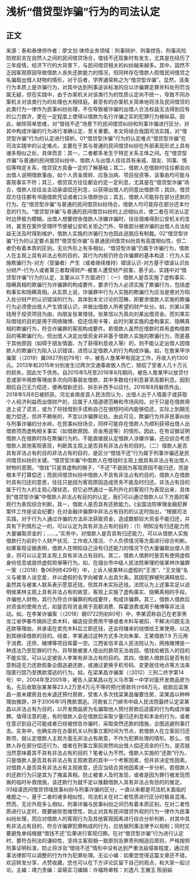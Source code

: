 # 浅析“借贷型诈骗”行为的司法认定
## 正文
来源：泰和泰律师作者：廖文剑 律师业务领域：刑事辩护、刑事控告、刑事风险防控前言在自然人之间的民间借贷场合，借钱不还现象时有发生，尤其是在经历了三年疫情，经济下行的大背景下，与民间借贷相关的纠纷越来越多。其中，固然不乏因客观原因导致借款人丧失还款能力的情况，但同样存在借款人假借民间借贷之名骗取出借人财物的情形，对于后者，学界通常称之为“借贷型诈骗”。显然，该类行为本质上是诈骗行为，对其中达到刑事追诉标准的应以诈骗罪定罪并科处刑罚当属无疑，但在实践中，由于办案机关对该类行为的性质认定尚不统一，导致不同办案机关对该类行为的处理也大相径庭。甚至有的办案机关简单地将涉及民间借贷的此类行为一律作为民事纠纷处理，不仅导致被诈骗的出借人合法权益无法得到应有的公力救济，更在一定程度上使得以借款为名行诈骗之实的犯罪行为被纵容。因此，破除简单思维，对“借钱不还”场景下的民间借贷纠纷和刑事诈骗进行区分，对其中构成诈骗的行为进行准确认定，至关重要。本文将结合我国司法实践，对“借贷型诈骗”行为的认定进行探析。01“借贷型诈骗”行为的认定难点“借贷型诈骗”在司法实践中的认定难点，主要在于其与普通的民间借贷纠纷在外部表现形式上具有诸多相似之处，具体而言：其一，二者都多发生于特定关系主体之间。在“借贷型诈骗”与普通的民间借贷纠纷中，借款人与出借人往往具有亲戚、朋友、同事、情侣等特定关系，借贷双方具备一定的了解基础；其二，借款人在借款时往往都会向出借人说明借款事由，如个人资金周转、应急治病、项目投资等，该事由均可能与客观事实不符；其三，借贷双方往往都会约定一定利息，尤其是在“借贷型诈骗”场合，借款人往往会主动承诺偿还利息，以获得出借人的同意出借款项；其四，借贷双方往往都有书面借款凭证或者口头借款协议；其五，借款人可能存在部分还款的行为。在“借贷型诈骗”与普通的民间借贷纠纷场合，借款人均可能存在部分还本付息的行为。“借贷型诈骗”与普通的民间借贷纠纷的上述相似点，使二者在司法认定时边界极为模糊。出借人想要控告借款人涉嫌诈骗时，往往很难得到公安机关的支持，甚至在案件受理环节便被公安机关拒之门外，导致部分被诈骗的出借人合法权益无法及时得到维护，借款人实施的诈骗行为也因此逃脱应有制裁。02“借贷型诈骗”行为的认定要点虽然“借贷型诈骗”与普通民间借贷纠纷具有高度相似性，但二者仍有着本质的区别。无论外形上有多相似，“借贷型诈骗”仍属于诈骗行为，借款人在主观上具有非法占有的目的，其行为内核仍符合诈骗罪的基本构造：行为人实施欺骗行为-对方（受骗者）产生（或者继续维持）错误认识-对方基于错误认识处分财产-行为人或者第三者取得财产-被害人遭受财产损害。基于此，实践中对“借贷型诈骗”行为的认定，主要从以下方面进行：（一）借款人是否实施了虚构事实、隐瞒真相的欺骗行为诈骗罪的构成要件，要求行为人必须实施了欺骗行为，包括虚构事实和隐瞒真相。从实质上说，诈骗罪中行为人实施的欺骗行为应当是使对方陷入处分财产的认识错误的行为，具体到本文讨论的范畴，即要求借款人实施的欺骗行为必须使出借人产生错误认识，并做出借款人所希望的财产处分。如，刘某以需钱用于投资项目为由，向朋友张某借钱，张某信以为真向刘某出借资金。而刘某实际借钱的目的是用于网络赌博、偿还信用卡等，此时刘某实施的虚构事实、隐瞒真相的欺骗行为，符合诈骗罪的客观构成要件。若借款人虽然在借款时具有虚构借款目的等欺骗行为，但出借人决定出借资金并非基于借款人实施的欺骗行为，而是基于其他原因（如碍于朋友情面、为了获得利息收入等）的，则不能认定出借人因借款人的欺骗行为陷入认识错误，进而认定借款人的行为构成诈骗。如，在詹某甲诈骗案（（2019）冀0927刑初79号）中，被告人詹某甲有固定工作，月收入约1300元。2013年和2015年分别发生过两次交通事故致人伤亡，赔偿了受害人几十万元的损失，因此欠下债务。自2015年5月至2016年8月期间，被告人詹某甲以放贷付息或家中用款等理由多次向同事朋友借款，其中多数给付利息甚至高额利息。因到期后自己无力偿还，便再借新还旧、拆东补西予以应付。2016年8月躲债外出，2018年5月8日被抓获。河北省南皮县人民法院认为，出借人出于人情面子或获取个人经济利益而出借财产的，应属于人情道德范畴和市场风险。对于只是在借款用途上说了谎言，或为了将钱借到手谎称自己在很短时间内能够偿还，实际上到期无能力偿还，但并不赖账的，不宜以诈骗罪论处。由此可见，欺骗行为并非民事纠纷与刑事诈骗的分水岭，在民事纠纷场合，同样可能存在借款人为顺利获得出借人出借款项而虚构相关事实（如借款原因、资金用途等）的情形。因此，在有证据证明借款人在借款时存在欺骗行为的，不能直接就认定借款人涉嫌诈骗，还应综合考虑借款人其他客观表现，判断其主观上是否具有非法占有的目的。（二）借款人是否具有非法占有的目的非法占有的目的，是区分“借钱不还”行为属于刑事诈骗还是民间借贷纠纷的关键。“借贷型诈骗”中借款人在借钱时主观上就具有非法占有出借人财物的意图，“借钱”只是其虚构的幌子，“不还”不是因为客观原因不能归还，而是根本不打算偿还；而民间借贷纠纷中借款人不具有非法占有的目的，借款人在借款时具有归还的意思，往往只是因为客观原因造成债务不能及时归还。非法占有目的属于行为人的主观心理状态，但它必然通过一系列外化的客观行为表现出来，具体到“借贷型诈骗”中借款人非法占有目的的认定，我们可以通过借款人以下方面的客观行为表现综合判断。其一，借款人是否具有还款能力。《全国法院审理金融犯罪案件工作座谈会纪要》在对金融诈骗罪中非法占有目的的认定时指出，“根据司法实践，对于行为人通过诈骗的方法非法获取资金，造成数额较大资金不能归还，并具有下列情形之一的，可以认定为具有非法占有的目的：（1）明知没有归还能力而大量骗取资金的；......。”实务中，对借款人是否具有归还能力，可以从借款人实施借款行为前的个人财产状况、工作收入情况、个人负债情况等方面进行综合判断。如果客观证据表明，借款人在明知自己没有归还能力的情况下仍大量骗取出借人资金，则可以认定其主观上具有非法占有目的。其二，借款人借款时是否有使用虚假身份信息或提供虚假担保等行为。如，在烟台市中级人民法院审理的侯某林诈骗罪一案（（2018）鲁06刑终429号）中，上诉人侯某林以虚假的“王浩”、“王文强”名义与被害人谈恋爱，并以虚假的名字向被害人出具欠条。其因犯罪被刑满释放后，虽然其与被害人联系表示愿意还钱，但其并未实际还钱。法院认为上述事实足以说明侯某林主观上具有非法占有的故意，客观上实施了虚构事实、隐瞒真相的手段，诈骗他人财物，其行为符合诈骗罪的构成要件，构成诈骗罪。其三，借款人借款后对资金的使用方式，如是否将资金用于高额消费、挥霍浪费或用于赌博等非法活动。如，在李某诈骗案（（2018）赣0722刑初60号）中，李某谎称自己在老家黑龙江省伊春市搞拆迁卖木料，编造投资费用不够或者木料车被扣、不解决问题无法还款等理由，并承诺在卖完木料后立即还钱，还会将赚来的钱借给王某使用，以达到其继续借款的目的。经查，李某通过这种方式多次向朱某、王某借款7.9 万元用于消费、还债、赌博等项目挥霍一空。江西省信丰县人民法院认为，网络赌博是一种违法乃至犯罪的行为，将导致被害人借出的款项无法收回，借钱给被告人的目的不能实现，可以认定被告人李某有非法占有的目的。其四，借款人借款后是否有刻意制造无力还款假象企图逃避还款，或通过更换手机号码、变更居住地点等方法来隐匿行踪乃至携款潜逃的行为。如，在梁某昌诈骗案（（2012）三刑二终字第14号）中，2004年至2005年，被告人梁某昌以在义马市第一中学对面开发商品房为名，先后收取张某某等23人2万至4万元不等的预付房款共计68万元，收款后梁某昌一直未建房且也未退还预付房款，受害人多次找梁某昌催要住房，梁某昌以种种理由推辞，并于2006年1月携款潜逃。河南省三门峡市中级人民法院最终认定梁某昌以非法占有为目的，以开发商品房为名骗取他人预付房款后逃匿的行为构成诈骗罪。值得注意的是，有的借款人会在借款后采取少量归还利息和本金的行为，或者在意识到自己可能或者已经被控告诈骗时，采取突然还款的措施，企图逃避刑事打击。实务中，也确实存在办案机关以刑事立案时间为节点，若借款人在立案前归还款项，就认定借款人主观方面无非法占有故意，不作为犯罪处理的情形。那么，借款人存在部分偿还行为，或者在刑事立案前突然向出借人偿还资金的行为，是否就当然意味着其不具有非法占有的目的？笔者认为不然。借款人实施的“还款”行为，只是借款人是否具有非法占有主观故意的其中一个考察因素，但并非决定性因素。对借款人是否具有非法占有主观故意，还应当结合其他因素进一步分析。若借款人的还款行为只是其为了掩盖真相，防止被害人及时发现，或者是因为罪行被发现而做的临时补救措施，该还款行为就不足以推翻借款人具有非法占有目的的推定。03结语民间借贷领域民事纠纷与刑事诈骗的区分，一直以来都是司法机关面临的难题之一，基于二者的诸多相似性，司法机关在对二者性质进行区分时极易混淆。然而，无论外观多么相似，刑事诈骗与民事纠纷之间仍有着本质区别。在对二者性质进行认定时，既要破除思维惯性，防止对具有民间借贷外观的行为一律作为民事纠纷处理，而应对借款人的客观行为及其他客观因素进行综合分析判断，对其中具有非法占有目的，符合诈骗罪犯罪构成的行为，应依据刑事法律予以规制；同时又要避免单纯根据“借钱不还”后果进行客观归罪。在对“借贷型诈骗”行为进行认定时，要符合刑法的谦抑性，坚持主客观相一致原则及罪责刑相适应原则，严格按照刑事证明标准，防止将涉及“借钱不还”情形中没有达到严重法益侵害程度，通过民事法律即可以调整的行为作为犯罪处理。无讼小编：如果您觉得这篇文章还不错，欢迎转发分享、点赞收藏，您也可以在下方评论区留下自己的观点，和大家一起讨论。主编：靖力责编：梁萌实习编辑：许福玲审核：刘逸凡 王雅玉 陈丽娟